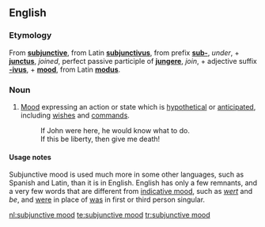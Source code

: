 ==English==

===Etymology===
From '''[[subjunctive]]''', from Latin '''[[subjunctivus]]''', from prefix '''[[sub-]]''', ''under'', + '''[[junctus]]''', ''joined'', perfect passive participle of '''[[jungere]]''', ''join'', + adjective suffix '''[[-ivus]]''',
+ '''[[mood]]''', from Latin '''[[modus]]'''.

===Noun===
{{en-noun|sg=[[subjunctive]] [[mood]]}}

# {{grammar}} [[mood#Etymology_2|Mood]] expressing an action or state which is [[hypothetical]] or [[anticipated]], including [[wish]]es and [[command]]s.
#:  If John were here, he would know what to do.
#:  If this be liberty, then give me death!

====Usage notes====
Subjunctive mood is used much more in some other languages, such as Spanish and Latin, than it is in English.  English has only a few remnants, and a very few words that are different from [[indicative mood]], such as ''[[wert]]'' and ''be'', and [[were]] in place of [[was]] in first or third person singular.

[[nl:subjunctive mood]]
[[te:subjunctive mood]]
[[tr:subjunctive mood]]